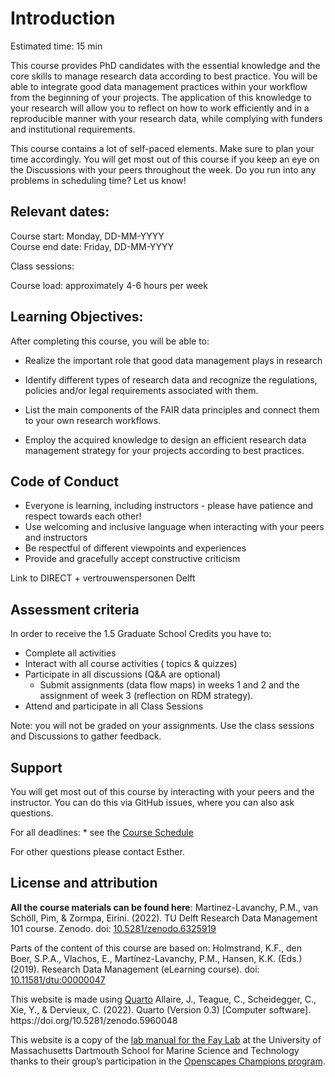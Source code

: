 
# Introduction {#intro} 
Estimated time: 15 min

This course provides PhD candidates with the essential knowledge and the core skills to manage research data according to best practice. You will be able to integrate good data management practices within your workflow from the beginning of your projects. The application of this knowledge to your research will allow you to reflect on how to work efficiently and in a reproducible manner with your research data, while complying with funders and institutional requirements.

This course contains a lot of self-paced elements. Make sure to plan your time accordingly. You will get most out of this course if you keep an eye on the Discussions with your peers throughout the week. Do you run into any problems in scheduling time? Let us know!

## Relevant dates:  
Course start:    Monday, DD-MM-YYYY  
Course end date: Friday, DD-MM-YYYY  

Class sessions: 

Course load: approximately 4-6 hours per week


## Learning Objectives:
After completing this course, you will be able to:

*	Realize the important role that good data management plays in research

*	Identify different types of research data and recognize the regulations, policies and/or legal requirements associated with them.
*	List the main components of the FAIR data principles and connect them to your own research workflows.
*	Employ the acquired knowledge to design an efficient research data management strategy for your projects according to best practices.

## Code of Conduct
* Everyone is learning, including instructors - please have patience and respect towards each other! 
* Use welcoming and inclusive language when interacting with your peers and instructors
* Be respectful of different viewpoints and experiences
* Provide and gracefully accept constructive criticism

Link to DIRECT + vertrouwenspersonen Delft


## Assessment criteria

In order to receive the 1.5 Graduate School Credits you have to:

*	Complete all activities 
  * Interact with all course activities ( topics & quizzes)
  * Participate in all discussions (Q&A are optional)
	* Submit assignments (data flow maps) in weeks 1 and 2 and the assignment of week 3 (reflection on RDM strategy).
*	Attend and participate in all Class Sessions 

Note: you will not be graded on your assignments. Use the class sessions and Discussions to gather feedback.

## Support

You will get most out of this course by interacting with your peers and the instructor. 
You can do this via GitHub issues, where you can also ask questions.   

For all deadlines:
*	see the [Course Schedule](link) 

For other questions please contact Esther. 

## License and attribution

**All the course materials can be found here**:
Martinez-Lavanchy, P.M., van Schöll, Pim, & Zormpa, Eirini. (2022). TU Delft Research Data Management 101 course. Zenodo. doi: [10.5281/zenodo.6325919](https://doi.org/10.5281/zenodo.6325919)

Parts of the content of this course are based on: 
Holmstrand, K.F., den Boer, S.P.A., Vlachos, E., Martínez-Lavanchy, P.M., Hansen, K.K. (Eds.) (2019). Research Data Management (eLearning course). doi: [10.11581/dtu:00000047](https://doi.org/10.11581/dtu:00000047)

This website is made using [Quarto](https://quarto.org/)
Allaire, J., Teague, C., Scheidegger, C., Xie, Y., & Dervieux, C. (2022). Quarto (Version 0.3) [Computer software]. https://doi.org/10.5281/zenodo.5960048

This website is a copy of the [lab manual for the Fay Lab](https://thefaylab.github.io/lab-manual/) at the University of Massachusetts Dartmouth School for Marine Science and Technology thanks to their group's participation in the [Openscapes Champions program](https://openscapes.org).



